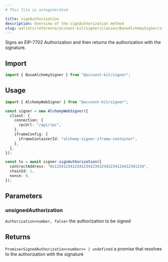 ```yaml
---
# This file is autogenerated

title: signAuthorization
description: Overview of the signAuthorization method
slug: wallets/reference/account-kit/signer/classes/BaseAlchemySigner/signAuthorization
---
```


Signs an EIP-7702 Authorization and then returns the authorization with the signature.

## Import

```ts
import { BaseAlchemySigner } from "@account-kit/signer";
```

## Usage

```ts twoslash
import { AlchemyWebSigner } from "@account-kit/signer";

const signer = new AlchemyWebSigner({
  client: {
    connection: {
      rpcUrl: "/api/rpc",
    },
    iframeConfig: {
      iframeContainerId: "alchemy-signer-iframe-container",
    },
  },
});

const tx = await signer.signAuthorization({
  contractAddress: "0x1234123412341234123412341234123412341234",
  chainId: 1,
  nonce: 0,
});
```

## Parameters

### unsignedAuthorization

`Authorization<number, false>`
the authorization to be signed

## Returns

`Promise<SignedAuthorization<number>> | undefined`
a promise that resolves to the authorization with the signature
